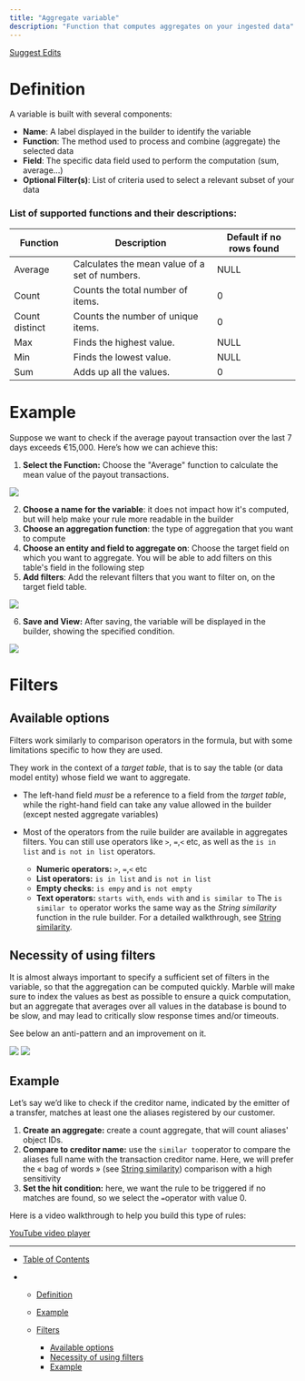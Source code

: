 ```yaml
---
title: "Aggregate variable"
description: "Function that computes aggregates on your ingested data"
---
```


[Suggest Edits](/edit/average)

# Definition

A variable is built with several components:

* **Name**: A label displayed in the builder to identify the variable
* **Function**: The method used to process and combine (aggregate) the selected data
* **Field**: The specific data field used to perform the computation (sum, average...)
* **Optional Filter(s)**: List of criteria used to select a relevant subset of your data

### List of supported functions and their descriptions:

| Function       | Description                                    | Default if no rows found |
| -------------- | ---------------------------------------------- | ------------------------ |
| Average        | Calculates the mean value of a set of numbers. | NULL                     |
| Count          | Counts the total number of items.              | 0                        |
| Count distinct | Counts the number of unique items.             | 0                        |
| Max            | Finds the highest value.                       | NULL                     |
| Min            | Finds the lowest value.                        | NULL                     |
| Sum            | Adds up all the values.                        | 0                        |

# Example

Suppose we want to check if the average payout transaction over the last 7 days exceeds €15,000. Here’s how we can achieve this:

1. **Select the Function:** Choose the "Average" function to calculate the mean value of the payout transactions.

<Frame caption="Select the average function in operand picker">
  <img src="/images/docs/d650197-image.png" />
</Frame>

2. **Choose a name for the variable**: it does not impact how it's computed, but will help make your rule more readable in the builder
3. **Choose an aggregation function**: the type of aggregation that you want to compute
4. **Choose an entity and field to aggregate on**: Choose the target field on which you want to aggregate. You will be able to add filters on this table's field in the following step
5. **Add filters**: Add the relevant filters that you want to filter on, on the target field table.

<Frame caption="Average of last week's payout transactions">
  <img src="/images/docs/5d7c8cc-image.png" />
</Frame>

6. **Save and View:** After saving, the variable will be displayed in the builder, showing the specified condition.

![](/images/docs/bfe1aef-image.png)

# Filters

## Available options

Filters work similarly to comparison operators in the formula, but with some limitations specific to how they are used.

They work in the context of a *target table*, that is to say the table (or data model entity) whose field we want to aggregate.

* The left-hand field *must* be a reference to a field from the *target table*, while the right-hand field can take any value allowed in the builder (except nested aggregate variables)

* Most of the operators from the ruile builder are available in aggregates filters. You can still use operators like `>`, `=`,`<` etc, as well as the `is in list` and `is not in list` operators.

  * **Numeric operators:** `>`, `=`,`<` etc
  * **List operators:** `is in list` and `is not in list`
  * **Empty checks:** `is empy` and `is not empty`
  * **Text operators:** `starts with`, `ends with` and `is similar to`
    <Info>
      The `is similar to` operator works the same way as the *String similarity* function in the rule builder. For a detailed walkthrough, see [String similarity](/docs/string-similarity-scoring-copy).
    </Info>

## Necessity of using filters

It is almost always important to specify a sufficient set of filters in the variable, so that the aggregation can be computed quickly. Marble will make sure to index the values as best as possible to ensure a quick computation, but an aggregate that averages over all values in the database is bound to be slow, and may lead to critically slow response times and/or timeouts.

See below an anti-pattern and an improvement on it.

<Frame caption="Anti-pattern: this aggregate will be too slow to compute. It is not specific to a customer, and not time-bounded.">
  <img src="/images/docs/53b6d51-Capture_decran_2024-06-03_a_14.14.03.png" />
</Frame>

<Frame caption="Possible improvement: filter by date and account_id">
  <img src="/images/docs/76e9c5c-Capture_decran_2024-06-03_a_14.18.18.png" />
</Frame>

## Example

Let’s say we’d like to check if the creditor name, indicated by the emitter of a transfer, matches at least one the aliases registered by our customer.

1. **Create an aggregate:** create a count aggregate, that will count aliases' object IDs.
2. **Compare to creditor name:** use the `similar to`operator to compare the aliases full name with the transaction creditor name. Here, we will prefer the « bag of words » (see [String similarity](/docs/string-similarity-scoring-copy#token-set-ratio)) comparison with a high sensitivity
3. **Set the hit condition:** here, we want the rule to be triggered if no matches are found, so we select the `=`operator with value 0.

Here is a video walkthrough to help you build this type of rules:

[YouTube video player](https://www.youtube.com/embed/gTIO_3bsCPg?si=hSV5CS68weAbdSXK)

***

* [Table of Contents](#)

* * [Definition](#definition)

  * [Example](#example)

  * [Filters](#filters)

    * [Available options](#available-options)
    * [Necessity of using filters](#necessity-of-using-filters)
    * [Example](#example-1)
